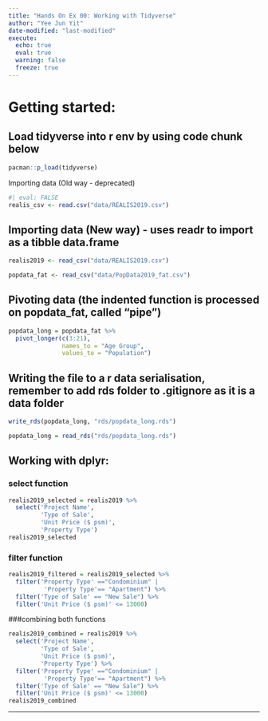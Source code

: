 ```yaml
---
title: "Hands On Ex 00: Working with Tidyverse"
author: "Yee Jun Yit"
date-modified: "last-modified"
execute:
  echo: true
  eval: true
  warning: false
  freeze: true
---
```


# Getting started:

## Load tidyverse into r env by using code chunk below

```r
pacman::p_load(tidyverse)
```

Importing data (Old way - deprecated)

```r
#| eval: FALSE
realis_csv <- read.csv("data/REALIS2019.csv")
```

## Importing data (New way) - uses readr to import as a tibble data.frame

```r
realis2019 <- read_csv("data/REALIS2019.csv")
```
```r
popdata_fat <- read_csv("data/PopData2019_fat.csv")
```
## Pivoting data (the indented function is processed on popdata_fat, called "pipe")
```r
popdata_long = popdata_fat %>%
  pivot_longer(c(3:21),
               names_to = "Age Group",
               values_to = "Population")
```

## Writing the file to a r data serialisation, remember to add rds folder to .gitignore as it is a data folder

```r
write_rds(popdata_long, "rds/popdata_long.rds")
```

```r
popdata_long = read_rds("rds/popdata_long.rds")
```

## Working with dplyr:

### select function
```r
realis2019_selected = realis2019 %>%
  select('Project Name',
         'Type of Sale',
         'Unit Price ($ psm)',
         'Property Type')
realis2019_selected
```
### filter function
```r
realis2019_filtered = realis2019_selected %>%
  filter('Property Type' =="Condominium" |
          'Property Type'== "Apartment") %>%
  filter('Type of Sale' == "New Sale") %>%
  filter('Unit Price ($ psm)' <= 13000)
```
###combining both functions
```r
realis2019_combined = realis2019 %>%
  select('Project Name',
         'Type of Sale',
         'Unit Price ($ psm)',
         'Property Type') %>%
  filter('Property Type' =="Condominium" |
          'Property Type'== "Apartment") %>%
  filter('Type of Sale' == "New Sale") %>%
  filter('Unit Price ($ psm)' <= 13000)
realis2019_combined
```
------------------------------------------------------------------------
